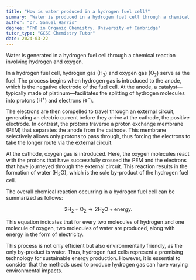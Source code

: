 ```yaml
---
title: "How is water produced in a hydrogen fuel cell?"
summary: "Water is produced in a hydrogen fuel cell through a chemical reaction between hydrogen and oxygen."
author: "Dr. Samuel Harris"
degree: "PhD in Organic Chemistry, University of Cambridge"
tutor_type: "GCSE Chemistry Tutor"
date: 2024-03-22
---
```


Water is generated in a hydrogen fuel cell through a chemical reaction involving hydrogen and oxygen.

In a hydrogen fuel cell, hydrogen gas ($\text{H}_2$) and oxygen gas ($\text{O}_2$) serve as the fuel. The process begins when hydrogen gas is introduced to the anode, which is the negative electrode of the fuel cell. At the anode, a catalyst—typically made of platinum—facilitates the splitting of hydrogen molecules into protons ($\text{H}^+$) and electrons ($\text{e}^-$).

The electrons are then compelled to travel through an external circuit, generating an electric current before they arrive at the cathode, the positive electrode. In contrast, the protons traverse a proton exchange membrane (PEM) that separates the anode from the cathode. This membrane selectively allows only protons to pass through, thus forcing the electrons to take the longer route via the external circuit.

At the cathode, oxygen gas is introduced. Here, the oxygen molecules react with the protons that have successfully crossed the PEM and the electrons that have journeyed through the external circuit. This reaction results in the formation of water ($\text{H}_2\text{O}$), which is the sole by-product of the hydrogen fuel cell.

The overall chemical reaction occurring in a hydrogen fuel cell can be summarized as follows:

$$
2\text{H}_2 + \text{O}_2 \rightarrow 2\text{H}_2\text{O} + \text{energy}.
$$

This equation indicates that for every two molecules of hydrogen and one molecule of oxygen, two molecules of water are produced, along with energy in the form of electricity.

This process is not only efficient but also environmentally friendly, as the only by-product is water. Thus, hydrogen fuel cells represent a promising technology for sustainable energy production. However, it is essential to consider that the methods used to produce hydrogen gas can have varying environmental impacts.
    